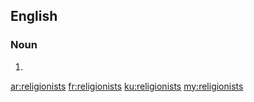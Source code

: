 ==English==

===Noun===
{{head|en|plural}}

# {{plural of|religionist|lang=en}}

[[ar:religionists]]
[[fr:religionists]]
[[ku:religionists]]
[[my:religionists]]